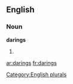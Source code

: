 ==English==

===Noun===
'''darings'''

# {{plural of|[[daring]]}}

[[Category:English plurals]]

[[ar:darings]]
[[fr:darings]]